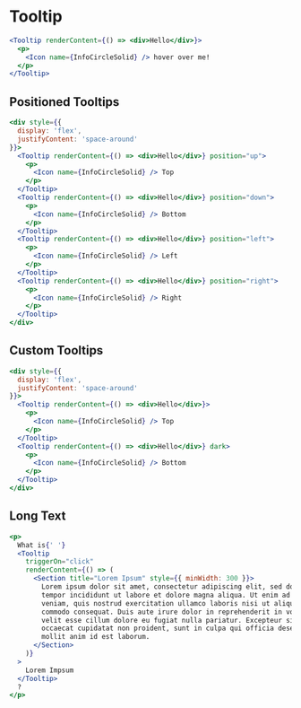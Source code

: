 
# Tooltip

<Documenter component={Tooltip}>

```jsx preview
<Tooltip renderContent={() => <div>Hello</div>}>
  <p>
    <Icon name={InfoCircleSolid} /> hover over me!
  </p>
</Tooltip>
```

</Documenter>

## Positioned Tooltips

```jsx preview
<div style={{
  display: 'flex',
  justifyContent: 'space-around'
}}>
  <Tooltip renderContent={() => <div>Hello</div>} position="up">
    <p>
      <Icon name={InfoCircleSolid} /> Top
    </p>
  </Tooltip>
  <Tooltip renderContent={() => <div>Hello</div>} position="down">
    <p>
      <Icon name={InfoCircleSolid} /> Bottom
    </p>
  </Tooltip>
  <Tooltip renderContent={() => <div>Hello</div>} position="left">
    <p>
      <Icon name={InfoCircleSolid} /> Left
    </p>
  </Tooltip>
  <Tooltip renderContent={() => <div>Hello</div>} position="right">
    <p>
      <Icon name={InfoCircleSolid} /> Right
    </p>
  </Tooltip>
</div>
```

## Custom Tooltips

```jsx preview
<div style={{
  display: 'flex',
  justifyContent: 'space-around'
}}>
  <Tooltip renderContent={() => <div>Hello</div>}>
    <p>
      <Icon name={InfoCircleSolid} /> Top
    </p>
  </Tooltip>
  <Tooltip renderContent={() => <div>Hello</div>} dark>
    <p>
      <Icon name={InfoCircleSolid} /> Bottom
    </p>
  </Tooltip>
</div>
```

## Long Text

```jsx preview
<p>
  What is{' '}
  <Tooltip
    triggerOn="click"
    renderContent={() => (
      <Section title="Lorem Ipsum" style={{ minWidth: 300 }}>
        Lorem ipsum dolor sit amet, consectetur adipiscing elit, sed do eiusmod
        tempor incididunt ut labore et dolore magna aliqua. Ut enim ad minim
        veniam, quis nostrud exercitation ullamco laboris nisi ut aliquip ex ea
        commodo consequat. Duis aute irure dolor in reprehenderit in voluptate
        velit esse cillum dolore eu fugiat nulla pariatur. Excepteur sint
        occaecat cupidatat non proident, sunt in culpa qui officia deserunt
        mollit anim id est laborum.
      </Section>
    )}
  >
    Lorem Impsum
  </Tooltip>
  ?
</p>
```
